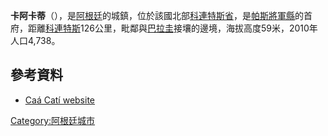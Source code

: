 {{Coord|27|45|0|S|57|36|58|W|display=title}}

'''卡阿卡蒂'''（{{lang-es|Caá Catí}}），是[[阿根廷|阿根廷]]的城鎮，位於該國北部[[科連特斯省|科連特斯省]]，是[[帕斯將軍縣|帕斯將軍縣]]的首府，距離[[科連特斯|科連特斯]]126公里，毗鄰與[[巴拉圭|巴拉圭]]接壤的邊境，海拔高度59米，2010年人口4,738。

==參考資料==
*{{es icon}} [http://www.caa-cati.com.ar Caá Catí website] {{Wayback|url=http://www.caa-cati.com.ar/ |date=20201129134205 }}

{{Argentina-geo-stub}}
[[Category:阿根廷城市|Category:阿根廷城市]]